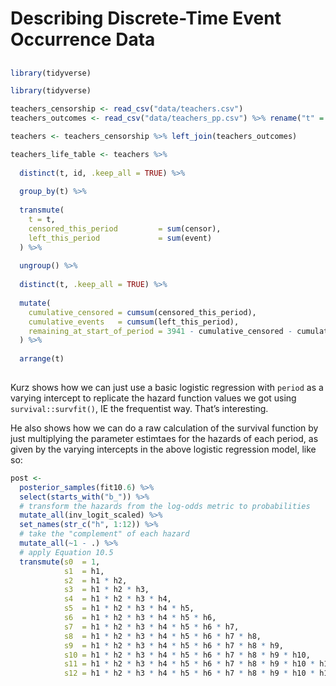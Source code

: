 # Describing Discrete-Time Event Occurrence Data

##

```r
library(tidyverse)
```

```r
library(tidyverse)

teachers_censorship <- read_csv("data/teachers.csv")
teachers_outcomes <- read_csv("data/teachers_pp.csv") %>% rename("t" = period)

teachers <- teachers_censorship %>% left_join(teachers_outcomes)

teachers_life_table <- teachers %>% 
  
  distinct(t, id, .keep_all = TRUE) %>% 
  
  group_by(t) %>% 
  
  transmute(
    t = t,
    censored_this_period         = sum(censor),
    left_this_period             = sum(event)
  ) %>% 
  
  ungroup() %>% 
  
  distinct(t, .keep_all = TRUE) %>% 
  
  mutate(
    cumulative_censored = cumsum(censored_this_period),
    cumulative_events   = cumsum(left_this_period),
    remaining_at_start_of_period = 3941 - cumulative_censored - cumulative_events
  ) %>% 
  
  arrange(t)
    

```

Kurz shows how we can just use a basic logistic regression with `period` as a varying intercept to replicate the hazard function values we got using `survival::survfit()`, IE the frequentist way. That's interesting. 

He also shows how we can do a raw calculation of the survival function by just multiplying the parameter estimtaes for the hazards of each period, as given by the varying intercepts in the above logistic regression model, like so:

```r
post <-
  posterior_samples(fit10.6) %>% 
  select(starts_with("b_")) %>% 
  # transform the hazards from the log-odds metric to probabilities
  mutate_all(inv_logit_scaled) %>% 
  set_names(str_c("h", 1:12)) %>% 
  # take the "complement" of each hazard
  mutate_all(~1 - .) %>% 
  # apply Equation 10.5
  transmute(s0  = 1, 
            s1  = h1, 
            s2  = h1 * h2, 
            s3  = h1 * h2 * h3, 
            s4  = h1 * h2 * h3 * h4, 
            s5  = h1 * h2 * h3 * h4 * h5, 
            s6  = h1 * h2 * h3 * h4 * h5 * h6, 
            s7  = h1 * h2 * h3 * h4 * h5 * h6 * h7, 
            s8  = h1 * h2 * h3 * h4 * h5 * h6 * h7 * h8, 
            s9  = h1 * h2 * h3 * h4 * h5 * h6 * h7 * h8 * h9, 
            s10 = h1 * h2 * h3 * h4 * h5 * h6 * h7 * h8 * h9 * h10, 
            s11 = h1 * h2 * h3 * h4 * h5 * h6 * h7 * h8 * h9 * h10 * h11, 
            s12 = h1 * h2 * h3 * h4 * h5 * h6 * h7 * h8 * h9 * h10 * h11 * h12)
```

